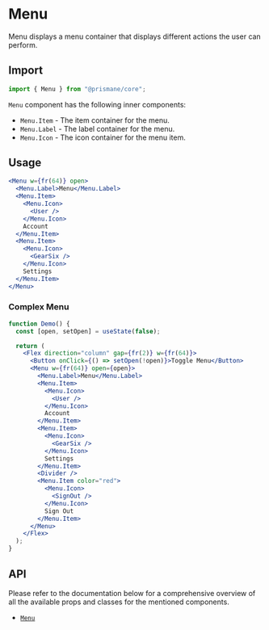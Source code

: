 # Menu

Menu displays a menu container that displays different actions the user can perform.

## Import

```js
import { Menu } from "@prismane/core";
```

`Menu` component has the following inner components:

- `Menu.Item` - The item container for the menu.
- `Menu.Label` - The label container for the menu.
- `Menu.Icon` - The icon container for the menu item.

## Usage

```jsx
<Menu w={fr(64)} open>
  <Menu.Label>Menu</Menu.Label>
  <Menu.Item>
    <Menu.Icon>
      <User />
    </Menu.Icon>
    Account
  </Menu.Item>
  <Menu.Item>
    <Menu.Icon>
      <GearSix />
    </Menu.Icon>
    Settings
  </Menu.Item>
</Menu>
```

### Complex Menu

```jsx
function Demo() {
  const [open, setOpen] = useState(false);

  return (
    <Flex direction="column" gap={fr(2)} w={fr(64)}>
      <Button onClick={() => setOpen(!open)}>Toggle Menu</Button>
      <Menu w={fr(64)} open={open}>
        <Menu.Label>Menu</Menu.Label>
        <Menu.Item>
          <Menu.Icon>
            <User />
          </Menu.Icon>
          Account
        </Menu.Item>
        <Menu.Item>
          <Menu.Icon>
            <GearSix />
          </Menu.Icon>
          Settings
        </Menu.Item>
        <Divider />
        <Menu.Item color="red">
          <Menu.Icon>
            <SignOut />
          </Menu.Icon>
          Sign Out
        </Menu.Item>
      </Menu>
    </Flex>
  );
}
```

## API

Please refer to the documentation below for a comprehensive overview of all the available props and classes for the mentioned components.

- [`Menu`](/docs/components-api/menu-api)
